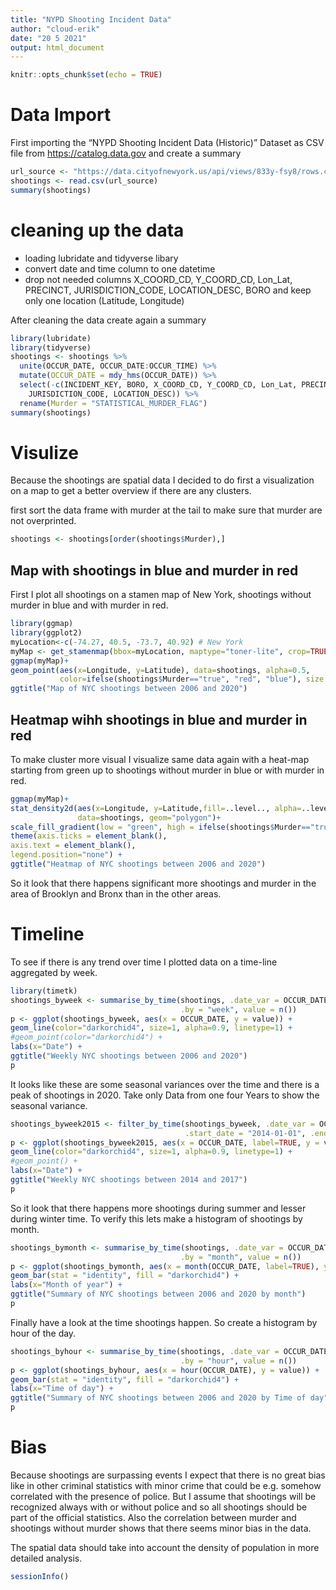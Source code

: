 ```yaml
---
title: "NYPD Shooting Incident Data"
author: "cloud-erik"
date: "20 5 2021"
output: html_document
---
```


```r
knitr::opts_chunk$set(echo = TRUE)
```

# Data Import

First importing the "NYPD Shooting Incident Data (Historic)" Dataset as CSV file from <https://catalog.data.gov> and create a summary

```r
url_source <- "https://data.cityofnewyork.us/api/views/833y-fsy8/rows.csv?accessType=DOWNLOAD"
shootings <- read.csv(url_source)
summary(shootings)
```

# cleaning up the data

* loading lubridate and tidyverse libary
* convert date and time column to one datetime
* drop not needed columns X_COORD_CD, Y_COORD_CD, Lon_Lat, PRECINCT, JURISDICTION_CODE, LOCATION_DESC, BORO and keep only one location (Latitude, Longitude)

After cleaning the data create again a summary

```r
library(lubridate)
library(tidyverse)
shootings <- shootings %>%
  unite(OCCUR_DATE, OCCUR_DATE:OCCUR_TIME) %>%
  mutate(OCCUR_DATE = mdy_hms(OCCUR_DATE)) %>%
  select(-c(INCIDENT_KEY, BORO, X_COORD_CD, Y_COORD_CD, Lon_Lat, PRECINCT,
    JURISDICTION_CODE, LOCATION_DESC)) %>%  
  rename(Murder = "STATISTICAL_MURDER_FLAG")
summary(shootings)
```

# Visulize

Because the shootings are spatial data I decided to do first a visualization on a map to get a better overview if there are any clusters.

first sort the data frame with murder at the tail to make sure that murder are not overprinted.
```r
shootings <- shootings[order(shootings$Murder),]
```

## Map with shootings in blue and murder in red

First I plot all shootings on a stamen map of New York, shootings without murder in blue and with murder in red.
```r
library(ggmap)
library(ggplot2)
myLocation<-c(-74.27, 40.5, -73.7, 40.92) # New York
myMap <- get_stamenmap(bbox=myLocation, maptype="toner-lite", crop=TRUE)
ggmap(myMap)+
geom_point(aes(x=Longitude, y=Latitude), data=shootings, alpha=0.5, 
           color=ifelse(shootings$Murder=="true", "red", "blue"), size = 1) +
ggtitle("Map of NYC shootings between 2006 and 2020")
```
## Heatmap wihh shootings in blue and murder in red

To make cluster more visual I visualize same data again with a heat-map starting from green up to shootings without murder in blue or with murder in red.

```r
ggmap(myMap)+
stat_density2d(aes(x=Longitude, y=Latitude,fill=..level.., alpha=..level..),
               data=shootings, geom="polygon")+
scale_fill_gradient(low = "green", high = ifelse(shootings$Murder=="true", "red", "blue"))+
theme(axis.ticks = element_blank(),
axis.text = element_blank(),
legend.position="none") +
ggtitle("Heatmap of NYC shootings between 2006 and 2020")
```
So it look that there happens significant more shootings and murder in the area of Brooklyn and Bronx than in the other areas.

# Timeline

To see if there is any trend over time I plotted data on a time-line aggregated by week.
```r
library(timetk)
shootings_byweek <- summarise_by_time(shootings, .date_var = OCCUR_DATE,
                                      .by = "week", value = n())
p <- ggplot(shootings_byweek, aes(x = OCCUR_DATE, y = value)) +
geom_line(color="darkorchid4", size=1, alpha=0.9, linetype=1) +
#geom_point(color="darkorchid4") +
labs(x="Date") +
ggtitle("Weekly NYC shootings between 2006 and 2020")
p
```
It looks like these are some seasonal variances over the time and there is a peak of shootings in 2020.
Take only Data from one four Years to show the seasonal variance.
```r
shootings_byweek2015 <- filter_by_time(shootings_byweek, .date_var = OCCUR_DATE,
                                       .start_date = "2014-01-01", .end_date = "2017-12-31")
p <- ggplot(shootings_byweek2015, aes(x = OCCUR_DATE, label=TRUE, y = value)) +
geom_line(color="darkorchid4", size=1, alpha=0.9, linetype=1) +
#geom_point() +
labs(x="Date") +
ggtitle("Weekly NYC shootings between 2014 and 2017")
p
```
So it look that there happens more shootings during summer and lesser during winter time.
To verify this lets make a histogram of shootings by month.

```r
shootings_bymonth <- summarise_by_time(shootings, .date_var = OCCUR_DATE,
                                      .by = "month", value = n())
p <- ggplot(shootings_bymonth, aes(x = month(OCCUR_DATE, label=TRUE), y = value)) +
geom_bar(stat = "identity", fill = "darkorchid4") +
labs(x="Month of year") +
ggtitle("Summary of NYC shootings between 2006 and 2020 by month")
p
```

Finally have a look at the time shootings happen. So create a histogram by hour of the day.
```r
shootings_byhour <- summarise_by_time(shootings, .date_var = OCCUR_DATE,
                                      .by = "hour", value = n())
p <- ggplot(shootings_byhour, aes(x = hour(OCCUR_DATE), y = value)) +
geom_bar(stat = "identity", fill = "darkorchid4") +
labs(x="Time of day") +
ggtitle("Summary of NYC shootings between 2006 and 2020 by Time of day")
p
```

# Bias
Because shootings are surpassing events I expect that there is no great bias like in other criminal statistics with minor crime that could be e.g. somehow correlated with the presence of police. But I assume that shootings will be recognized always with or without police and so all shootings should be part of the official statistics.
Also the correlation between murder and shootings without murder shows that there seems minor bias in the data.

The spatial data should take into account the density of population in more detailed analysis.

```r
sessionInfo()
```